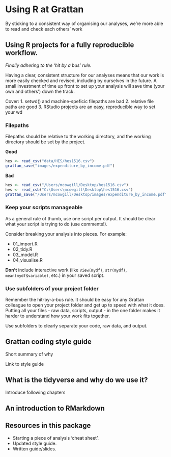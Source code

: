 # Using R at Grattan {#intro}

By sticking to a consistent way of organising our analyses, we're more able to read and check each others' work

## Using R projects for a fully reproducible workflow.

_Finally adhering to the 'hit by a bus' rule._

Having a clear, consistent structure for our analyses means that our work is more easily checked and revised, including by ourselves in the future. A small investment of time up front to set up your analysis will save time (your own and others') down the track.

Cover:
1. setwd() and machine-speficic filepaths are bad
2. relative file paths are good
3. RStudio projects are an easy, reproducible way to set your wd

### Filepaths

Filepaths should be relative to the working directory, and the working directory should be set by the project.

**Good**

```r

hes <- read_csv("data/HES/hes1516.csv")
grattan_save("images/expenditure_by_income.pdf")

```

**Bad**
```r

hes <- read_csv("/Users/mcowgill/Desktop/hes1516.csv")
hes <- read_csb("C:\Users\mcowgill\Desktop\hes1516.csv")
grattan_save("/Users/mcowgill/Desktop/images/expenditure_by_income.pdf")

```


### Keep your scripts manageable

As a general rule of thumb, use one script per output. It should be clear what your script is trying to do (use comments!).

Consider breaking your analysis into pieces. For example: 

- 01_import.R
- 02_tidy.R
- 03_model.R
- 04_visualise.R


**Don't** include interactive work (like `View(mydf)`, `str(mydf)`, `mean(mydf$variable)`, etc.) in your saved script.

### Use subfolders of your project folder

Remember the hit-by-a-bus rule. It should be easy for any Grattan colleague to open your project folder and get up to speed with what it does. Putting all your files - raw data, scripts, output - in the one folder makes it harder to understand how your work fits together.

Use subfolders to clearly separate your code, raw data, and output.


## Grattan coding style guide

Short summary of why

Link to style guide


## What is the tidyverse and why do we use it?

Introduce following chapters

## An introduction to RMarkdown


## Resources in this package

- Starting a piece of analysis ‘cheat sheet’.
- Updated style guide.
- Written guide/slides.




